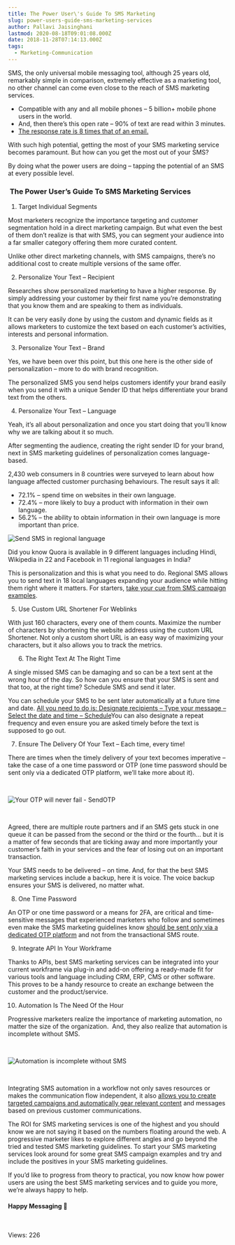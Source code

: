 ```yaml
---
title: The Power User\'s Guide To SMS Marketing
slug: power-users-guide-sms-marketing-services
author: Pallavi Jaisinghani
lastmod: 2020-08-18T09:01:08.000Z
date: 2018-11-28T07:14:13.000Z
tags:
  - Marketing-Communication
---
```


SMS, the only universal mobile messaging tool, although 25 years old, remarkably simple in comparison, extremely effective as a marketing tool, no other channel can come even close to the reach of SMS marketing services. 


* Compatible with any and all mobile phones – 5 billion+ mobile phone users in the world.
* And, then there’s this open rate – 90% of text are read within 3 minutes.
* [The response rate is 8 times that of an email.](https://www.retaildive.com/ex/mobilecommercedaily/sms-has-eight-times-the-response-rate-of-email-study)


With such high potential, getting the most of your SMS marketing service becomes paramount. But how can you get the most out of your SMS?


By doing what the power users are doing – tapping the potential of an SMS at every possible level.


###  **The Power User’s Guide To SMS Marketing Services**


1. Target Individual Segments


Most marketers recognize the importance targeting and customer segmentation hold in a direct marketing campaign. But what even the best of them don’t realize is that with SMS, you can segment your audience into a far smaller category offering them more curated content.  

Unlike other direct marketing channels, with SMS campaigns, there’s no additional cost to create multiple versions of the same offer. 


2. Personalize Your Text – Recipient


Researches show personalized marketing to have a higher response. By simply addressing your customer by their first name you’re demonstrating that you know them and are speaking to them as individuals.   

It can be very easily done by using the custom and dynamic fields as it allows marketers to customize the text based on each customer’s activities, interests and personal information.


3. Personalize Your Text – Brand


Yes, we have been over this point, but this one here is the other side of personalization – more to do with brand recognition.


The personalized SMS you send helps customers identify your brand easily when you send it with a unique Sender ID that helps differentiate your brand text from the others. 


4. Personalize Your Text – Language


Yeah, it’s all about personalization and once you start doing that you’ll know why we are talking about it so much.


After segmenting the audience, creating the right sender ID for your brand, next in SMS marketing guidelines of personalization comes language-based.


2,430 web consumers in 8 countries were surveyed to learn about how language affected customer purchasing behaviours. The result says it all:


* 72.1% – spend time on websites in their own language.
* 72.4% – more likely to buy a product with information in their own language.
* 56.2% – the ability to obtain information in their own language is more important than price.


![Send SMS in regional language](https://images-msg91.s3.ap-south-1.amazonaws.com/content/images/wordpress/2018/07/Send-SMS-in-Regional-languages-using-Regional-SMS-API-MSG91-COM-1-300x171.png)


Did you know Quora is available in 9 different languages including Hindi, Wikipedia in 22 and Facebook in 11 regional languages in India?   

This is personalization and this is what you need to do. Regional SMS allows you to send text in 18 local languages expanding your audience while hitting them right where it matters. For starters, [take your cue from SMS campaign examples](https://msg91.com/blog/send-sms-to-your-customers-in-their-local-language/?utm_source=blog&utm_medium=int&utm_campaign=poweruser).


5. Use Custom URL Shortener For Weblinks


With just 160 characters, every one of them counts. Maximize the number of characters by shortening the website address using the custom URL Shortener. Not only a custom short URL is an easy way of maximizing your characters, but it also allows you to track the metrics.


      6. The Right Text At The Right Time


A single missed SMS can be damaging and so can be a text sent at the wrong hour of the day. So how can you ensure that your SMS is sent and that too, at the right time? Schedule SMS and send it later.


You can schedule your SMS to be sent later automatically at a future time and date. [All you need to do is: Designate recipients – Type your message – Select the date and time – Schedule](https://help.msg91.com/article/164-how-can-i-schedule-an-sms-where-can-i-see-its-delivery-report?utm_source=blog&utm_medium=int&utm_campaign=poweruser)You can also designate a repeat frequency and even ensure you are asked timely before the text is supposed to go out.


7. Ensure The Delivery Of Your Text – Each time, every time!


There are times when the timely delivery of your text becomes imperative – take the case of a one time password or OTP (one time password should be sent only via a dedicated OTP platform, we’ll take more about it).


 


![Your OTP will never fail - SendOTP](https://images-msg91.s3.ap-south-1.amazonaws.com/content/images/wordpress/2018/11/SendOTP-new-ad-1-2-227x300.png)


 


Agreed, there are multiple route partners and if an SMS gets stuck in one queue it can be passed from the second or the third or the fourth… but it is a matter of few seconds that are ticking away and more importantly your customer’s faith in your services and the fear of losing out on an important transaction.


Your SMS needs to be delivered – on time. And, for that the best SMS marketing services include a backup, here it is voice. The voice backup ensures your SMS is delivered, no matter what.


8. One Time Password


An OTP or one time password or a means for 2FA, are critical and time-sensitive messages that experienced marketers who follow and sometimes even make the SMS marketing guidelines know [should be sent only via a dedicated OTP platform](https://msg91.com/send-otp/?utm_source=blog&utm_medium=int&utm_campaign=poweruser) and not from the transactional SMS route. 


9. Integrate API In Your Workframe


Thanks to APIs, best SMS marketing services can be integrated into your current workframe via plug-in and add-on offering a ready-made fit for various tools and language including CRM, ERP, CMS or other software. This proves to be a handy resource to create an exchange between the customer and the product/service. 


10. Automation Is The Need Of the Hour


Progressive marketers realize the importance of marketing automation, no matter the size of the organization.  And, they also realize that automation is incomplete without SMS.


 


![Automation is incomplete without SMS](https://images-msg91.s3.ap-south-1.amazonaws.com/content/images/wordpress/2018/11/Automation-3-300x157.png)


 


Integrating SMS automation in a workflow not only saves resources or makes the communication flow independent, it also [allows you to create targeted campaigns and automatically gear relevant content](https://msg91.com/blog/marketing-automation-at-scale-strategies-from-the-boardroom/?utm_source=blog&utm_medium=int&utm_campaign=poweruser) and messages based on previous customer communications.


The ROI for SMS marketing services is one of the highest and you should know we are not saying it based on the numbers floating around the web. A progressive marketer likes to explore different angles and go beyond the tried and tested SMS marketing guidelines. To start your SMS marketing services look around for some great SMS campaign examples and try and include the positives in your SMS marketing guidelines.


If you’d like to progress from theory to practical, you now know how power users are using the best SMS marketing services and to guide you more, we’re always happy to help.


#### Happy Messaging 🙂


 


 Views: 226



